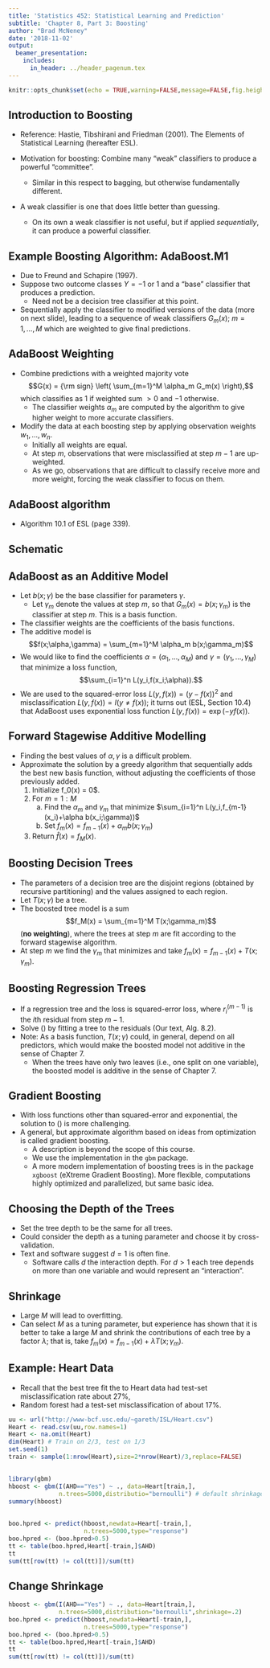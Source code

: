 ```yaml
---
title: 'Statistics 452: Statistical Learning and Prediction'
subtitle: 'Chapter 8, Part 3: Boosting'
author: "Brad McNeney"
date: '2018-11-02'
output: 
  beamer_presentation:
    includes:
      in_header: ../header_pagenum.tex
---
```


```r
knitr::opts_chunk$set(echo = TRUE,warning=FALSE,message=FALSE,fig.height=3,fig.width=5)
```

## Introduction to Boosting

* Reference: Hastie, Tibshirani and Friedman (2001). The 
Elements of Statistical Learning (hereafter ESL).

* Motivation for boosting: Combine many "weak" classifiers to 
produce a powerful "committee".
    + Similar in this respect to bagging, but otherwise
    fundamentally different.
* A weak classifier is one that does little better than
guessing.
    + On its own a weak classifier is not useful, but 
    if applied _sequentially_, it can produce a powerful classifier.

## Example Boosting Algorithm: AdaBoost.M1

* Due to Freund and Schapire (1997).
* Suppose two outcome classes $Y=-1$ or 1
and a "base" classifier that produces 
a prediction.
    + Need not be a decision tree classifier at this point.
* Sequentially apply the classifier to modified versions 
of the data (more on next slide), leading to a sequence of weak 
classifiers $G_m(x)$; $m=1,\ldots,M$ which are weighted
to give final predictions.

## AdaBoost Weighting

* Combine predictions with a weighted majority 
vote 
$$G(x) = {\rm sign} \left( \sum_{m=1}^M \alpha_m G_m(x) \right),$$
which classifies as $1$ if weighted sum $>0$ and $-1$ otherwise.
    + The classifier weights $\alpha_m$ are computed by the algorithm to
    give higher weight to more accurate classifiers.
* Modify the data at each boosting step 
by applying observation weights $w_1,\ldots,w_n$.
    + Initially all weights are equal.
    + At step $m$, observations that were misclassified at
    step $m-1$ are up-weighted. 
    + As we go, observations that are difficult to classify 
    receive more and more weight, forcing the weak 
    classifier to focus on them.
    
## AdaBoost algorithm

* Algorithm 10.1 of ESL (page 339).

\begin{center}
\includegraphics[height=5in]{ESLadaBoost.pdf}
\end{center}

## Schematic


\vspace*{-.2in}

\begin{center}
\includegraphics[height=4in]{ESL_Fig10_1.pdf}
\end{center}


## AdaBoost as an Additive Model

* Let $b(x;\gamma)$ be the base classifier for parameters $\gamma$.
    + Let $\gamma_m$ denote the values at step $m$, so that
    $G_m(x) = b(x;\gamma_m)$ is the classifier at
    step $m$. This is a basis function.
* The classifier weights are the coefficients of the basis functions.
* The additive model is 
$$f(x;\alpha,\gamma) = \sum_{m=1}^M \alpha_m b(x;\gamma_m)$$
* We would like to find the coefficients
$\alpha=(\alpha_1,\ldots,\alpha_M)$
and $\gamma = (\gamma_1,\ldots,\gamma_M)$
that minimize a loss function, 
$$\sum_{i=1}^n L(y_i,f(x_i;\alpha)).$$
* We are used to the squared-error loss $L(y,f(x)) = (y-f(x))^2$ and misclassification $L(y,f(x)) = I(y\not= f(x))$; it turns out (ESL, Section 10.4) that
AdaBoost uses exponential loss function $L(y,f(x)) = \exp(-y f(x))$.

## Forward Stagewise Additive Modelling

* Finding the best values of $\alpha,\gamma$
is a difficult problem.
* Approximate the solution by a greedy algorithm that 
sequentially adds the best new basis function, without
adjusting the coefficients of those previously added.
    1. Initialize f_0(x) = 0$.
    2. For $m=1:M$
        (a) Find the $\alpha_m$ and $\gamma_m$ that minimize
        $\sum_{i=1}^n L(y_i,f_{m-1}(x_i)+\alpha b(x_i;\gamma))$
        (b) Set $f_m(x) = f_{m-1}(x) + \alpha_m b(x;\gamma_m)$
    3. Return $\hat{f}(x) = f_M(x)$.


## Boosting Decision Trees

* The parameters of a decision tree are 
the disjoint regions (obtained by recursive partitioning)
and the values assigned to each region.
* Let $T(x;\gamma)$ be a tree.
* The boosted tree model is a sum
$$f_M(x) = \sum_{m=1}^M T(x;\gamma_m)$$
(**no weighting**), where the trees at step $m$ are 
fit according to the forward stagewise algorithm.
* At step $m$ we find the $\gamma_m$ that minimizes
\begin{equation}
\sum_{i=1}^n L(y_i,f_{m-1}(x_i)+ T(x_i;\gamma))
\label{eqn:boostCrit}
\end{equation}
and take $f_m(x) = f_{m-1}(x) + T(x;\gamma_m)$.
    
## Boosting Regression Trees

* If a regression tree and the loss is squared-error loss, 
\begin{eqnarray*}
L(y_i,f_{m-1}(x_i)+T(x_i;\gamma)) & = &
(y_i-f_{m-1}(x_i)-T(x_i;\gamma))^2 \\
 & = &
(r_i^{(m-1)}-T(x_i;\gamma))^2,
\end{eqnarray*}
where $r_i^{(m-1)}$ is the $i$th residual
from step $m-1$.
* Solve (\ref{eqn:boostCrit}) by fitting a tree to
the residuals (Our text, Alg. 8.2).
* Note: As a basis function, $T(x;\gamma)$ could,
in general, depend on all predictors, which
would make the boosted model not additive in 
the sense of Chapter 7.
    + When the trees have only two leaves (i.e., one
    split on one variable), the boosted model is additive
    in the sense of Chapter 7.

## Gradient Boosting

* With loss functions other than squared-error and exponential,
the solution to (\ref{eqn:boostCrit}) is more challenging.
* A general, but approximate algorithm based on 
ideas from optimization is called gradient boosting.
    + A description is beyond the scope of this course.
    + We use the implementation in the `gbm` package.
    + A more modern implementation of boosting trees is
    in the package `xgboost` (eXtreme Gradient Boosting).
    More flexible, computations highly optimized and parallelized,
    but same basic idea.
    
## Choosing the Depth of the Trees

* Set the tree depth to be the same for all 
trees.
* Could consider the depth as a tuning parameter and 
choose it by cross-validation.
* Text and software suggest $d=1$ is often fine.
    + Software calls $d$ the interaction depth.
    For $d>1$ each tree depends on more than 
    one variable and would represent an "interaction".
    

## Shrinkage

* Large $M$ will lead to overfitting. 
* Can select $M$ as a tuning parameter, but 
experience has shown that it is better to 
take a large $M$ and shrink the contributions of each
tree by a factor $\lambda$; that is,
take $f_m(x) = f_{m-1}(x) + \lambda T(x;\gamma_m)$.

##


\vspace*{-.5in}

\begin{center}
\includegraphics[height=4in]{ESL_Fig10_11.pdf}
\end{center}


## Example: Heart Data

* Recall that the best tree fit the to Heart data
had test-set misclassification rate about 27%,
* Random forest had a test-set misclassification of about 17%.


\scriptsize

```r
uu <- url("http://www-bcf.usc.edu/~gareth/ISL/Heart.csv")
Heart <- read.csv(uu,row.names=1)
Heart <- na.omit(Heart)
dim(Heart) # Train on 2/3, test on 1/3
set.seed(1)
train <- sample(1:nrow(Heart),size=2*nrow(Heart)/3,replace=FALSE)
```


## 

\scriptsize

```r
library(gbm)
hboost <- gbm(I(AHD=="Yes") ~ ., data=Heart[train,],
              n.trees=5000,distributio="bernoulli") # default shrinkage = 0.1
summary(hboost)
```

##

\scriptsize

```r
boo.hpred <- predict(hboost,newdata=Heart[-train,],
                     n.trees=5000,type="response")
boo.hpred <- (boo.hpred>0.5)
tt <- table(boo.hpred,Heart[-train,]$AHD)
tt
sum(tt[row(tt) != col(tt)])/sum(tt)
```

## Change Shrinkage

\scriptsize

```r
hboost <- gbm(I(AHD=="Yes") ~ ., data=Heart[train,],
              n.trees=5000,distribution="bernoulli",shrinkage=.2)
boo.hpred <- predict(hboost,newdata=Heart[-train,],
                     n.trees=5000,type="response")
boo.hpred <- (boo.hpred>0.5)
tt <- table(boo.hpred,Heart[-train,]$AHD)
tt
sum(tt[row(tt) != col(tt)])/sum(tt)
```

